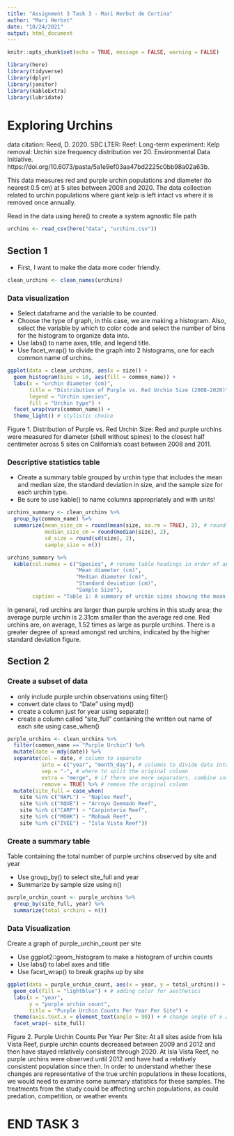 ```yaml
---
title: "Assignment 3 Task 3 - Mari Herbst de Cortina"
author: "Mari Herbst"
date: "10/24/2021"
output: html_document
---
```


```r
knitr::opts_chunk$set(echo = TRUE, message = FALSE, warning = FALSE)

library(here)
library(tidyverse)
library(dplyr)
library(janitor)
library(kableExtra)
library(lubridate)
```

# Exploring Urchins

data citation: Reed, D. 2020. SBC LTER: Reef: Long-term experiment: Kelp removal: Urchin size frequency distribution ver 20. Environmental Data Initiative. https://doi.org/10.6073/pasta/5a1e9ef03aa47bd2225c0bb98a02a63b. 

This data measures red and purple urchin populations and diameter (to nearest 0.5 cm) at 5 sites between 2008 and 2020. The data collection related to urchin populations where giant kelp is left intact vs where it is removed once annually.

Read in the data using here() to create a system agnostic file path

```r
urchins <- read_csv(here("data", "urchins.csv"))
```

## Section 1

- First, I want to make the data more coder friendly.

```r
clean_urchins <- clean_names(urchins)
```


### Data visualization

- Select dataframe and the variable to be counted.
- Choose the type of graph, in this case, we are making a histogram. Also, select the variable by which to color code and select the number of bins for the histogram to organize data into.
- Use labs() to name axes, title, and legend title.
- Use facet_wrap() to divide the graph into 2 histograms, one for each common name of urchins.

```r
ggplot(data = clean_urchins, aes(x = size)) +
  geom_histogram(bins = 10, aes(fill = common_name)) +
  labs(x = "urchin diameter (cm)",
       title = "Distribution of Purple vs. Red Urchin Size (2008-2020)",
       legend = "Urchin species",
       fill = "Urchin type") +
  facet_wrap(vars(common_name)) +
  theme_light() # stylistic choice
```



Figure 1. Distribution of Purple vs. Red Urchin Size: Red and purple urchins were measured for diameter (shell without spines) to the closest half centimeter across 5 sites on California's coast between 2008 and 2011.

### Descriptive statistics table

- Create a summary table grouped by urchin type that includes the mean and median size, the standard deviation in size, and the sample size for each urchin type.
- Be sure to use kable() to name columns appropriately and with units!

```r
urchins_summary <- clean_urchins %>%
  group_by(common_name) %>%
  summarize(mean_size_cm = round(mean(size, na.rm = TRUE), 2), # round(, #) indicates how many digits will be reported
            median_size_cm = round(median(size), 2),
            sd_size = round(sd(size), 2),
            sample_size = n())

urchins_summary %>%
  kable(col.names = c("Species", # rename table headings in order of appearance
                      "Mean diameter (cm)",
                      "Median diameter (cm)",
                      "Standard deviation (cm)",
                      "Sample Size"),
        caption = "Table 1: A summary of urchin sizes showing the mean and median size, standard deviation in size, and sample size of each type of urchin that was studied between 2008 and 2020.") # add table caption
```

In general, red urchins are larger than purple urchins in this study area; the average purple urchin is 2.31cm smaller than the average red one. Red urchins are, on average, 1.52 times as large as purple urchins. There is a greater degree of spread amongst red urchins, indicated by the higher standard deviation figure.


## Section 2

### Create a subset of data

- only include purple urchin observations using filter()
- convert date class to "Date" using myd()
- create a column just for year using separate()
- create a column called "site_full" containing the written out name of each site using case_when()

```r
purple_urchins <- clean_urchins %>%
  filter(common_name == "Purple Urchin") %>%
  mutate(date = mdy(date)) %>%
  separate(col = date, # column to separate 
           into = c("year", "month_day"), # columns to divide data into
           sep = "-", # where to split the original column
           extra = "merge", # if there are more separators, combine into the secondary column
           remove = TRUE) %>% # remove the original column
  mutate(site_full = case_when(
    site %in% c("NAPL") ~ "Naples Reef",
    site %in% c("AQUE") ~ "Arroyo Quemado Reef",
    site %in% c("CARP") ~ "Carpinteria Reef",
    site %in% c("MOHK") ~ "Mohawk Reef",
    site %in% c("IVEE") ~ "Isla Vista Reef"))
```

### Create a summary table

Table containing the total number of purple urchins observed by site and year

- Use group_by() to select site_full and year
- Summarize by sample size using n()

```r
purple_urchin_count <- purple_urchins %>%
  group_by(site_full, year) %>%
  summarize(total_urchins = n())
```

### Data Visualization

Create a graph of purple_urchin_count per site

- Use ggplot2::geom_histogram to make a histogram of urchin counts
- Use labs() to label axes and title
- Use facet_wrap() to break graphs up by site

```r
ggplot(data = purple_urchin_count, aes(x = year, y = total_urchins)) +
  geom_col(fill = "lightblue") + # adding color for aesthetics
  labs(x = "year",
       y = "purple urchin count",
       title = "Purple Urchin Counts Per Year Per Site") +
  theme(axis.text.x = element_text(angle = 90)) + # change angle of x axis values to make easier to read
  facet_wrap(~ site_full)
```

Figure 2. Purple Urchin Counts Per Year Per Site: At all sites aside from Isla Vista Reef, purple urchin counts decreased between 2009 and 2012 and then have stayed relatively consistent through 2020. At Isla Vista Reef, no purple urchins were observed until 2012 and have had a relatively consistent population since then. In order to understand whether these changes are representative of the true urchin populations in these locations, we would need to examine some summary statistics for these samples. The treatments from the study could be affecting urchin populations, as could predation, competition, or weather events

# END TASK 3
